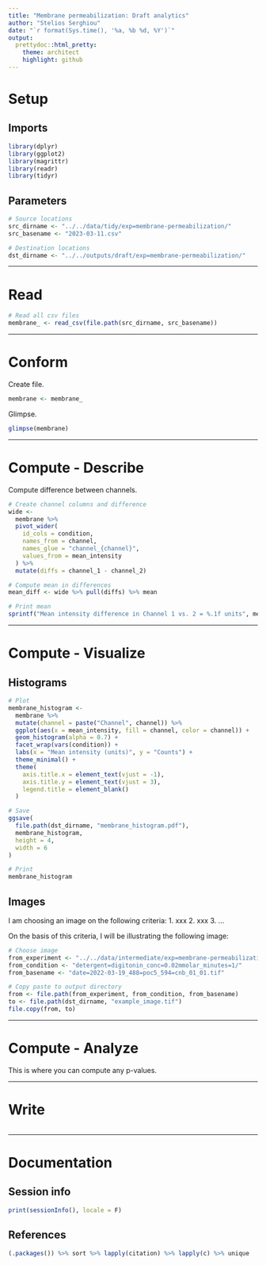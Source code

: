 ```yaml
---
title: "Membrane permeabilization: Draft analytics"
author: "Stelios Serghiou"
date: "`r format(Sys.time(), '%a, %b %d, %Y')`"
output:
  prettydoc::html_pretty:
    theme: architect
    highlight: github
---
```


# Setup

## Imports

```r
library(dplyr)
library(ggplot2)
library(magrittr)
library(readr)
library(tidyr)
```

## Parameters

```r
# Source locations
src_dirname <- "../../data/tidy/exp=membrane-permeabilization/"
src_basename <- "2023-03-11.csv"

# Destination locations
dst_dirname <- "../../outputs/draft/exp=membrane-permeabilization/"
```

------------------------------------------------------------------------

# Read

```r
# Read all csv files
membrane_ <- read_csv(file.path(src_dirname, src_basename))
```

------------------------------------------------------------------------

# Conform

Create file.

```r
membrane <- membrane_
```

Glimpse.

```r
glimpse(membrane)
```

------------------------------------------------------------------------

# Compute - Describe

Compute difference between channels.

```r
# Create channel columns and difference
wide <-
  membrane %>%
  pivot_wider(
    id_cols = condition,
    names_from = channel,
    names_glue = "channel_{channel}",
    values_from = mean_intensity
  ) %>% 
  mutate(diffs = channel_1 - channel_2)

# Compute mean in differences
mean_diff <- wide %>% pull(diffs) %>% mean

# Print mean
sprintf("Mean intensity difference in Channel 1 vs. 2 = %.1f units", mean_diff)
```

------------------------------------------------------------------------

# Compute - Visualize

## Histograms

```r
# Plot
membrane_histogram <-
  membrane %>% 
  mutate(channel = paste("Channel", channel)) %>% 
  ggplot(aes(x = mean_intensity, fill = channel, color = channel)) +
  geom_histogram(alpha = 0.7) +
  facet_wrap(vars(condition)) +
  labs(x = "Mean intensity (units)", y = "Counts") +
  theme_minimal() +
  theme(
    axis.title.x = element_text(vjust = -1),
    axis.title.y = element_text(vjust = 3),
    legend.title = element_blank()
  )

# Save
ggsave(
  file.path(dst_dirname, "membrane_histogram.pdf"),
  membrane_histogram,
  height = 4,
  width = 6
)

# Print
membrane_histogram
```


## Images

I am choosing an image on the following criteria: 1. xxx 2. xxx 3. ...

On the basis of this criteria, I will be illustrating the following image:

```r
# Choose image
from_experiment <- "../../data/intermediate/exp=membrane-permeabilization/"
from_condition <- "detergent=digitonin_conc=0.02mmolar_minutes=1/"
from_basename <- "date=2022-03-19_488=poc5_594=cnb_01_01.tif"

# Copy paste to output directory
from <- file.path(from_experiment, from_condition, from_basename)
to <- file.path(dst_dirname, "example_image.tif")
file.copy(from, to)
```


------------------------------------------------------------------------

# Compute - Analyze

This is where you can compute any p-values.


------------------------------------------------------------------------

# Write

```r
```


------------------------------------------------------------------------

# Documentation

## Session info

```r
print(sessionInfo(), locale = F)
```

## References

```r
(.packages()) %>% sort %>% lapply(citation) %>% lapply(c) %>% unique
```
